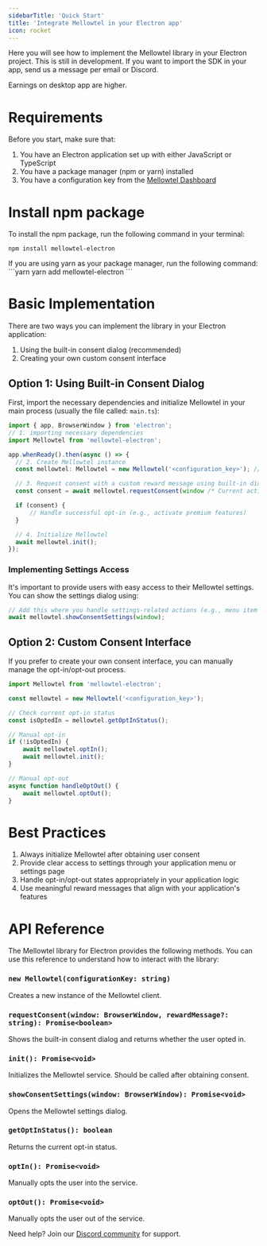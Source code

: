 ```yaml
---
sidebarTitle: 'Quick Start'
title: 'Integrate Mellowtel in your Electron app'
icon: rocket
---
```


Here you will see how to implement the Mellowtel library in your Electron project.
This is still in development. If you want to import the SDK in your app, send us a message per email or Discord.

Earnings on desktop app are higher. 

# Requirements
Before you start, make sure that:

1) You have an Electron application set up with either JavaScript or TypeScript
2) You have a package manager (npm or yarn) installed
3) You have a configuration key from the [Mellowtel Dashboard](https://www.mellowtel.com/mellowtel-dashboard/#home)

# Install npm package

To install the npm package, run the following command in your terminal:

```npm
npm install mellowtel-electron
```

<Accordion title="Yarn">
    If you are using yarn as your package manager, run the following command:
    ```yarn
    yarn add mellowtel-electron
    ```
</Accordion>

# Basic Implementation

There are two ways you can implement the library in your Electron application:
1) Using the built-in consent dialog (recommended)
2) Creating your own custom consent interface

## Option 1: Using Built-in Consent Dialog

First, import the necessary dependencies and initialize Mellowtel in your main process (usually the file called: `main.ts`):

```typescript
import { app, BrowserWindow } from 'electron';
// 1. importing necessary dependencies
import Mellowtel from 'mellowtel-electron';

app.whenReady().then(async () => {
  // 2. Create Mellowtel instance
  const mellowtel: Mellowtel = new Mellowtel('<configuration_key>'); // Replace with your configuration key

  // 3. Request consent with a custom reward message using built-in dialog.
  const consent = await mellowtel.requestConsent(window /* Current active page window*/, "Get Premium Free");

  if (consent) {
      // Handle successful opt-in (e.g., activate premium features)
  }

  // 4. Initialize Mellowtel
  await mellowtel.init();
});
```

### Implementing Settings Access

It's important to provide users with easy access to their Mellowtel settings. You can show the settings dialog using:

```typescript
// Add this where you handle settings-related actions (e.g., menu item click)
await mellowtel.showConsentSettings(window);
```

## Option 2: Custom Consent Interface

If you prefer to create your own consent interface, you can manually manage the opt-in/opt-out process.

```typescript
import Mellowtel from 'mellowtel-electron';

const mellowtel = new Mellowtel('<configuration_key>');

// Check current opt-in status
const isOptedIn = mellowtel.getOptInStatus();

// Manual opt-in
if (!isOptedIn) {
    await mellowtel.optIn();
    await mellowtel.init();
}

// Manual opt-out
async function handleOptOut() {
    await mellowtel.optOut();
}
```

# Best Practices

1) Always initialize Mellowtel after obtaining user consent
2) Provide clear access to settings through your application menu or settings page
3) Handle opt-in/opt-out states appropriately in your application logic
4) Use meaningful reward messages that align with your application's features

# API Reference

The Mellowtel library for Electron provides the following methods. You can use this reference to understand how to interact with the library:

### `new Mellowtel(configurationKey: string)`
Creates a new instance of the Mellowtel client.

### `requestConsent(window: BrowserWindow, rewardMessage?: string): Promise<boolean>`
Shows the built-in consent dialog and returns whether the user opted in.

### `init(): Promise<void>`
Initializes the Mellowtel service. Should be called after obtaining consent.

### `showConsentSettings(window: BrowserWindow): Promise<void>`
Opens the Mellowtel settings dialog.

### `getOptInStatus(): boolean`
Returns the current opt-in status.

### `optIn(): Promise<void>`
Manually opts the user into the service.

### `optOut(): Promise<void>`
Manually opts the user out of the service.

Need help? Join our [Discord community](https://discord.com/invite/txAZp4MSDe) for support.